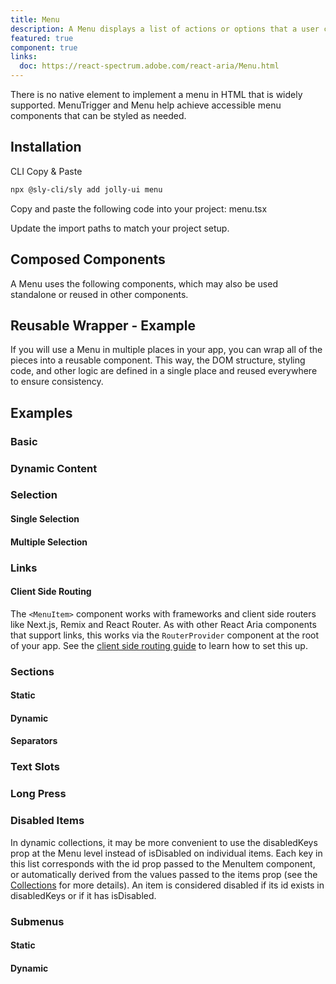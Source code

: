 ```yaml
---
title: Menu
description: A Menu displays a list of actions or options that a user can choose.
featured: true
component: true
links:
  doc: https://react-spectrum.adobe.com/react-aria/Menu.html
---
```


There is no native element to implement a menu in HTML that is widely supported. MenuTrigger and Menu help achieve accessible menu components that can be styled as needed.

<ComponentPreview name="menu-demo" />

## Installation

<Tabs defaultValue="cli">

<TabsList>
  <TabsTrigger value="cli">CLI</TabsTrigger>
  <TabsTrigger value="manual">Copy & Paste</TabsTrigger>
</TabsList>

<TabsContent value="cli">

```bash
npx @sly-cli/sly add jolly-ui menu
```

</TabsContent>

<TabsContent value="manual">

<Steps>

<Step>Copy and paste the following code into your project: menu.tsx</Step>

<ComponentSource name="menu" />

<Step>Update the import paths to match your project setup.</Step>

</Steps>

</TabsContent>

</Tabs>

## Composed Components

A Menu uses the following components, which may also be used standalone or reused in other components.

<ComponentCards>
  <ComponentCard component="button" />
  <ComponentCard component="popover" />
</ComponentCards>

## Reusable Wrapper - Example

If you will use a Menu in multiple places in your app, you can wrap all of the pieces into a reusable component. This way, the DOM structure, styling code, and other logic are defined in a single place and reused everywhere to ensure consistency.

<ComponentPreview name="menu-reusable" />

## Examples

### Basic

<ComponentPreview name="menu-demo" />

### Dynamic Content

<ComponentPreview name="menu-content" />

### Selection

#### Single Selection

<ComponentPreview name="menu-selection-single" />

#### Multiple Selection

<ComponentPreview name="menu-selection-multiple" />

### Links

<ComponentPreview name="menu-links" />

#### Client Side Routing

The `<MenuItem>` component works with frameworks and client side routers like Next.js, Remix and React Router.
As with other React Aria components that support links, this works via the `RouterProvider` component at the root of your app.
See the [client side routing guide](https://react-spectrum.adobe.com/react-aria/routing.html) to learn how to set this up.

### Sections

#### Static

<ComponentPreview name="menu-sections" />

#### Dynamic

<ComponentPreview name="menu-sections-dynamic" />

#### Separators

<ComponentPreview name="menu-separators" />

### Text Slots

<ComponentPreview name="menu-text-slots" />

### Long Press

<ComponentPreview name="menu-long-press" />

### Disabled Items

<ComponentPreview name="menu-disabled-items" />

In dynamic collections, it may be more convenient to use the disabledKeys prop at the Menu level instead of isDisabled on individual items. Each key in this list corresponds with the id prop passed to the MenuItem component, or automatically derived from the values passed to the items prop (see the [Collections](https://react-spectrum.adobe.com/react-aria/collections.html) for more details). An item is considered disabled if its id exists in disabledKeys or if it has isDisabled.

<ComponentPreview name="menu-disabled-keys" />

### Submenus

#### Static

<ComponentPreview name="menu-sub-menu" />

#### Dynamic

<ComponentPreview name="menu-sub-menu-dynamic" />
